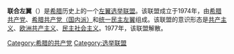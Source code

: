 '''联合左翼'''（{{lang-el|Ενωμένη Αριστερά，Enomeni Aristera}}）是[[希腊|希腊]]历史上的一个[[左翼|左翼]][[选举联盟|选举联盟]]。该联盟成立于1974年，由[[希腊共产党|希腊共产党]]、[[希腊共产党（国内派）|希腊共产党（国内派）]]和[[统一民主左翼|统一民主左翼]]组成。该联盟的意识形态是[[共产主义|共产主义]]、[[欧洲共产主义|欧洲共产主义]]、[[民主社会主义|民主社会主义]]。1977年，该联盟解散。

[[Category:希腊的共产党|Category:希腊的共产党]]
[[Category:选举联盟|Category:选举联盟]]